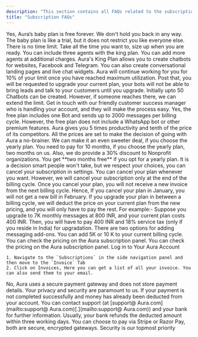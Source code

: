 ```yaml
---
description: "This section contains all FAQs related to the subscriptions and plans."
title: "Subscription FAQs"
---
```


<AccordionGroup>
  <Accordion title="Can I use  Aura for free?">
    Yes,  Aura’s baby plan is free forever. We don't hold you back in any way.
  </Accordion>
  <Accordion title="Do you have a trial account">
    The baby plan is like a trial, but it does not restrict you like everyone else. There is no time limit. Take all the time you want to, size up when you are ready.
  </Accordion>
  <Accordion title="How many chat agents can I include in King plan?">
    You can include three agents with the king plan. You can add more agents at additional charges.
  </Accordion>
  <Accordion title="What channel does the King plan include?">
     Aura's King Plan allows you to create chatbots for websites, Facebook and Telegram. You can also create conversational landing pages and live chat widgets.
  </Accordion>
  <Accordion title="What happens when I cross the response limit">
     Aura will continue working for you for 10% of your limit once you have reached maximum utilization. Post that, you will be requested to upgrade your current plan, your bots will not be able to bring leads and talk to your customers until you upgrade.
  </Accordion>
  <Accordion title="How many chatbots can be created in the King plan?">
    Initially upto 50 Chatbots can be created. However, if someone reaches there, we can extend the limit.
  </Accordion>
  <Accordion title="What is your refund policy?">
    Get in touch with our friendly customer success manager who is handling your account, and they will make the process easy.
  </Accordion>
  <Accordion title="Is there any free plan of  Aura?">
    Yes, the free plan includes one Bot and sends up to 2000 messages per billing cycle. However, the free plan does not include a WhatsApp bot or other premium features.
  </Accordion>
  <Accordion title="Does  Aura offer any discount?">
     Aura gives you 5 times productivity and tenth of the price of its competitors. All the prices are set to make the decision of going with  Aura a no-brainer. We can make it an even sweeter deal, if you choose the yearly plan. You need to pay for 10 months, if you choose the yearly plan, two months on us. Also, we do provide a 30% discount to Nonprofit organizations.
  </Accordion>
  <Accordion title="Is there any discount on the yearly plan?">
    You get **two months free** if you opt for a yearly plan.
  </Accordion>
  <Accordion title="Can I cancel my  subscription?">
    It is a decision smart people won't take, but we respect your choices, you can cancel your subscription in settings.
  </Accordion>
  <Accordion title="What if I cancel my plan?">
    You can cancel your plan whenever you want. However, we will cancel your subscription only at the end of the billing cycle. Once you cancel your plan, you will not receive a new invoice from the next billing cycle. Hence, If you cancel your plan in January, you will not get a new bill in February.
  </Accordion>
  <Accordion title="What if I upgrade my plan in between?">
    If you upgrade your plan in between a billing cycle, we will deduct the price on your current plan from the new pricing, and you will only have to pay the rest. For example:- Suppose you upgrade to 7K monthly messages at 800 INR, and your current plan costs 400 INR. Then, you will have to pay 400 INR and 18% service tax (only if you reside in India) for upgradation.
  </Accordion>
  <Accordion title="What is the pricing for the Messages add-ons?">
    There are two options for adding messaging add-ons. You can add 5K or 10 K to your current billing cycle. You can check the pricing on the  Aura subscription panel.
  </Accordion>
  <Accordion title="What is the pricing for white labelling a chat window?">
    You can check the pricing on the  Aura subscription panel.
  </Accordion>
  <Accordion title="How can I get my invoice?">
    Log in to Your  Aura Account

    1. Navigate to the `Subscriptions` in the side navigation panel and then move to the `Invoice` Tab
    2. Click on Invoices, Here you can get a list of all your invoice. You can also send them to your email.
  </Accordion>
  <Accordion title="Does  Aura store payment details">
    No,  Aura uses a secure payment gateway and does not store payment details. Your privacy and security are paramount to us.
  </Accordion>
  <Accordion title="What if my payment fails and my money gets deducted?">
    If your payment is not completed successfully and money has already been deducted from your account. You can contact support (at [support@ Aura.com](mailto:support@ Aura.com)[.](mailto:support@ Aura.com)) and your bank for further information. Usually, your bank refunds the deducted amount within three working days.
  </Accordion>
  <Accordion title="How do I make the payment?">
    You can choose to pay via Stripe or Razor Pay, both are secure, encrypted gateways. Security is our topmost priority
  </Accordion>
</AccordionGroup>